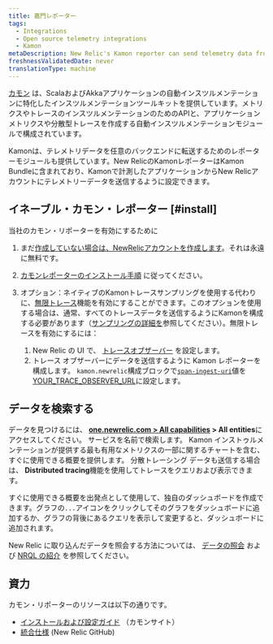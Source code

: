 ```yaml
---
title: 嘉門レポーター
tags:
  - Integrations
  - Open source telemetry integrations
  - Kamon
metaDescription: New Relic's Kamon reporter can send telemetry data from your Kamon-instrumented applications to your New Relic account.
freshnessValidatedDate: never
translationType: machine
---
```


[カモン](https://kamon.io/) は、ScalaおよびAkkaアプリケーションの自動インスツルメンテーションに特化したインスツルメンテーションツールキットを提供しています。メトリクスやトレースのインスツルメンテーションのためのAPIと、アプリケーションメトリクスや分散型トレースを作成する自動インスツルメンテーションモジュールで構成されています。

Kamonは、テレメトリデータを任意のバックエンドに転送するためのレポーターモジュールも提供しています。New RelicのKamonレポーターはKamon Bundleに含まれており、Kamonで計測したアプリケーションからNew Relicアカウントにテレメトリーデータを送信するように設定できます。

## イネーブル・カモン・レポーター [#install]

当社のカモン・リポーターを有効にするために

1. まだ[作成していない場合は、NewRelicアカウントを作成します](https://newrelic.com/signup)。それは永遠に無料です。

2. [カモンレポーターのインストール手順](https://kamon.io/docs/latest/reporters/newrelic/) に従ってください。

3. オプション：ネイティブのKamonトレースサンプリングを使用する代わりに、[無限トレース](/docs/introduction-infinite-tracing)機能を有効にすることができます。このオプションを使用する場合は、通常、すべてのトレースデータを送信するようにKamonを構成する必要があります（[サンプリングの詳細を](/docs/distributed-tracing/concepts/how-new-relic-distributed-tracing-works)参照してください）。無限トレースを有効にするには：

   1. New Relic の UI で、 [トレースオブザーバー](/docs/infinite-tracing-set-trace-observer#set-up) を設定します。
   2. トレース オブザーバーにデータを送信するように Kamon レポーターを構成します。 `kamon.newrelic`構成ブロックで[`span-ingest-uri`](https://kamon.io/docs/latest/reporters/newrelic/)値を[YOUR_TRACE_OBSERVER_URL](/docs/infinite-tracing-set-trace-observer#ui-endpoints)に設定します。

<InstallFeedback/>

## データを検索する

データを見つけるには、 <DNT>**[one.newrelic.com > All capabilities](https://one.newrelic.com/all-capabilities) > All entities**</DNT>にアクセスしてください。 サービスを名前で検索します。 Kamon インストゥルメンテーションが提供する最も有用なメトリクスの一部に関するチャートを含む、すぐに使用できる概要を提供します。 分散トレーシング データも送信する場合は、 <DNT>**Distributed tracing**</DNT>機能を使用してトレースをクエリおよび表示できます。

すぐに使用できる概要を出発点として使用して、独自のダッシュボードを作成できます。グラフの`...`アイコンをクリックしてそのグラフをダッシュボードに追加するか、グラフの背後にあるクエリを表示して変更すると、ダッシュボードに追加されます。

New Relic に取り込んだデータを照会する方法については、 [データの照会](/docs/using-new-relic/data/understand-data/query-new-relic-data) および [NRQL の紹介](/docs/query-data/nrql-new-relic-query-language/getting-started/introduction-nrql) を参照してください。

## 資力

カモン・リポーターのリソースは以下の通りです。

* [インストールおよび設定ガイド](https://kamon.io/docs/latest/reporters/newrelic/) （カモンサイト）
* [統合仕様](https://github.com/newrelic/newrelic-exporter-specs/tree/master/kamon) (New Relic GitHub)
